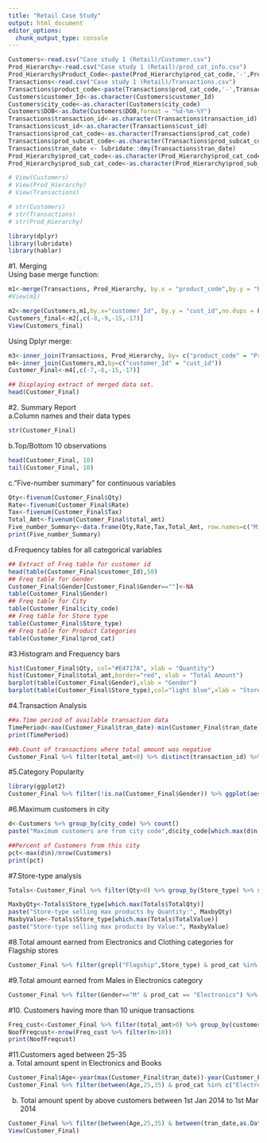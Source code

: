 ```yaml
---
title: "Retail Case Study"
output: html_document
editor_options: 
  chunk_output_type: console
---
```


```r
Customers<-read.csv("Case study 1 (Retail)/Customer.csv")
Prod_Hierarchy<-read.csv("Case study 1 (Retail)/prod_cat_info.csv")
Prod_Hierarchy$Product_Code<-paste(Prod_Hierarchy$prod_cat_code,'-',Prod_Hierarchy$prod_sub_cat_code)
Transactions<-read.csv("Case study 1 (Retail)/Transactions.csv")
Transactions$product_code<-paste(Transactions$prod_cat_code,'-',Transactions$prod_subcat_code)
Customers$customer_Id<-as.character(Customers$customer_Id)
Customers$city_code<-as.character(Customers$city_code)
Customers$DOB<-as.Date(Customers$DOB,format = "%d-%m-%Y")
Transactions$transaction_id<-as.character(Transactions$transaction_id)
Transactions$cust_id<-as.character(Transactions$cust_id)
Transactions$prod_cat_code<-as.character(Transactions$prod_cat_code)
Transactions$prod_subcat_code<-as.character(Transactions$prod_subcat_code)
Transactions$tran_date <- lubridate::dmy(Transactions$tran_date)
Prod_Hierarchy$prod_cat_code<-as.character(Prod_Hierarchy$prod_cat_code)
Prod_Hierarchy$prod_sub_cat_code<-as.character(Prod_Hierarchy$prod_sub_cat_code)

# View(Customers)
# View(Prod_Hierarchy)
# View(Transactions)

# str(Customers)
# str(Transactions)
# str(Prod_Hierarchy)

library(dplyr)
library(lubridate)
library(hablar)
```

#1. Merging  
Using base merge function:
```r
m1<-merge(Transactions, Prod_Hierarchy, by.x = "product_code",by.y = "Product_Code", no.dups = FALSE)
#View(m1)

m2<-merge(Customers,m1,by.x="customer_Id", by.y = "cust_id",no.dups = FALSE)
Customers_final<-m2[,c(-8,-9,-15,-17)]
View(Customers_final)
```

Using Dplyr merge:
```r
m3<-inner_join(Transactions, Prod_Hierarchy, by= c("product_code" = "Product_Code"))
m4<-inner_join(Customers,m3,by=c("customer_Id" = "cust_id"))
Customer_Final<-m4[,c(-7,-8,-15,-17)]

## Displaying extract of merged data set.
head(Customer_Final)
```

#2. Summary Report  
a.Column names and their data types
```r
str(Customer_Final)
```

b.Top/Bottom 10 observations
```r
head(Customer_Final, 10)
tail(Customer_Final, 10)
```

c."Five-number summary" for continuous variables
```r
Qty<-fivenum(Customer_Final$Qty)
Rate<-fivenum(Customer_Final$Rate)
Tax<-fivenum(Customer_Final$Tax)
Total_Amt<-fivenum(Customer_Final$total_amt)
Five_number_Summary<-data.frame(Qty,Rate,Tax,Total_Amt, row.names=c("Min","1st Quart","Median","3rd Quart","Max"))
print(Five_number_Summary)
```

d.Frequency tables for all categorical variables
```r
## Extract of Freq table for customer id
head(table(Customer_Final$customer_Id),50)
## Freq table for Gender
Customer_Final$Gender[Customer_Final$Gender==""]<-NA
table(Customer_Final$Gender)
## Freq table for City
table(Customer_Final$city_code)
## Freq table for Store type
table(Customer_Final$Store_type)
## Freq table for Product Categories
table(Customer_Final$prod_cat)
```

#3.Histogram and Frequency bars
```r
hist(Customer_Final$Qty, col="#E4717A", xlab = "Quantity")
hist(Customer_Final$total_amt,border="red", xlab = "Total Amount")
barplot(table(Customer_Final$Gender),xlab = "Gender")
barplot(table(Customer_Final$Store_type),col="light blue",xlab = "Store Type")
```

#4.Transaction Analysis
```r
##a.Time period of available transaction data
TimePeriod<-max(Customer_Final$tran_date)-min(Customer_Final$tran_date)
print(TimePeriod)

##b.Count of transactions where total amount was negative
Customer_Final %>% filter(total_amt<0) %>% distinct(transaction_id) %>% count()
```

#5.Category Popularity
```r
library(ggplot2)
Customer_Final %>% filter(!is.na(Customer_Final$Gender)) %>% ggplot(aes(prod_cat,fill=Gender))+geom_bar(position='dodge')+labs(x="Product Category")
```

#6.Maximum customers in city
```r
d<-Customers %>% group_by(city_code) %>% count()
paste("Maximum customers are from city code",d$city_code[which.max(d$n)])

##Percent of Customers from this city
pct<-max(d$n)/nrow(Customers)
print(pct)
```

#7.Store-type analysis
```r
Totals<-Customer_Final %>% filter(Qty>0) %>% group_by(Store_type) %>% summarise(TotalQty=sum(Qty),TotalValue=sum(total_amt))

MaxbyQty<-Totals$Store_type[which.max(Totals$TotalQty)]
paste("Store-type selling max products by Quantity:", MaxbyQty)
MaxbyValue<-Totals$Store_type[which.max(Totals$TotalValue)]
paste("Store-type selling max products by Value:", MaxbyValue)
```

#8.Total amount earned from Electronics and Clothing categories for Flagship stores
```r
Customer_Final %>% filter(grepl("Flagship",Store_type) & prod_cat %in% c("Electronics","Clothing")) %>% summarise(Tot_Amt=sum(total_amt))
```

#9.Total amount earned from Males in Electronics category
```r
Customer_Final %>% filter(Gender=="M" & prod_cat == "Electronics") %>% summarise(Tot_MnE=sum(total_amt))
```

#10. Customers having more than 10 unique transactions
```r
Freq_cust<-Customer_Final %>% filter(total_amt>0) %>% group_by(customer_Id) %>% count()
NoofFreqcust<-nrow(Freq_cust %>% filter(n>10))
print(NoofFreqcust)
```

#11.Customers aged between 25-35  
a. Total amount spent in Electronics and Books
```r
Customer_Final$Age<-year(max(Customer_Final$tran_date))-year(Customer_Final$DOB)
Customer_Final %>% filter(between(Age,25,35) & prod_cat %in% c("Electronics","Books")) %>% summarise(AmtSpent=sum(total_amt))
```

b. Total amount spent by above customers between 1st Jan 2014 to 1st Mar 2014
```r
Customer_Final %>% filter(between(Age,25,35) & between(tran_date,as.Date("2014-01-01",format = "%Y-%m-%d"),as.Date("2014-03-01",format = "%Y-%m-%d"))) %>% summarise(Amt_Spent=sum(total_amt))
View(Customer_Final)
```

